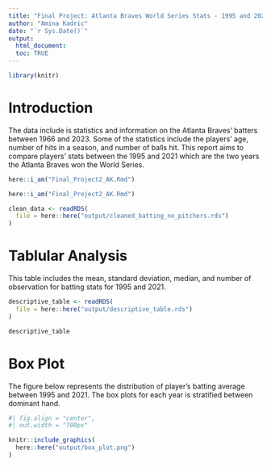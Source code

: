 ```yaml
---
title: "Final Project: Atlanta Braves World Series Stats - 1995 and 2021"
author: "Amina Kadric"
date: "`r Sys.Date()`"
output: 
  html_document:
  toc: TRUE
---
```


```r
library(knitr)
```

# Introduction

The data include is statistics and information on the Atlanta Braves' batters between 1966 and 2023. Some of the statistics include the players' age, number of hits in a season, and number of balls hit. This report aims to compare players' stats between the 1995 and 2021
which are the two years the Atlanta Braves won the World Series.


```r
here::i_am("Final_Project2_AK.Rmd")
```


```r
here::i_am("Final_Project2_AK.Rmd")

clean_data <- readRDS(
  file = here::here("output/cleaned_batting_no_pitchers.rds")
)

```


# Tablular Analysis

This table includes the mean, standard deviation, median, and number of observation for batting stats for 1995 and 2021.

```r
descriptive_table <- readRDS(
  file = here::here("output/descriptive_table.rds")
)

descriptive_table
```


# Box Plot

The figure below represents the distribution of player's batting average between 1995 and 2021. The box plots for each year is stratified between dominant hand.

```r

#| fig.align = "center",
#| out.width = "700px"

knitr::include_graphics(
  here::here("output/box_plot.png")
)
```


